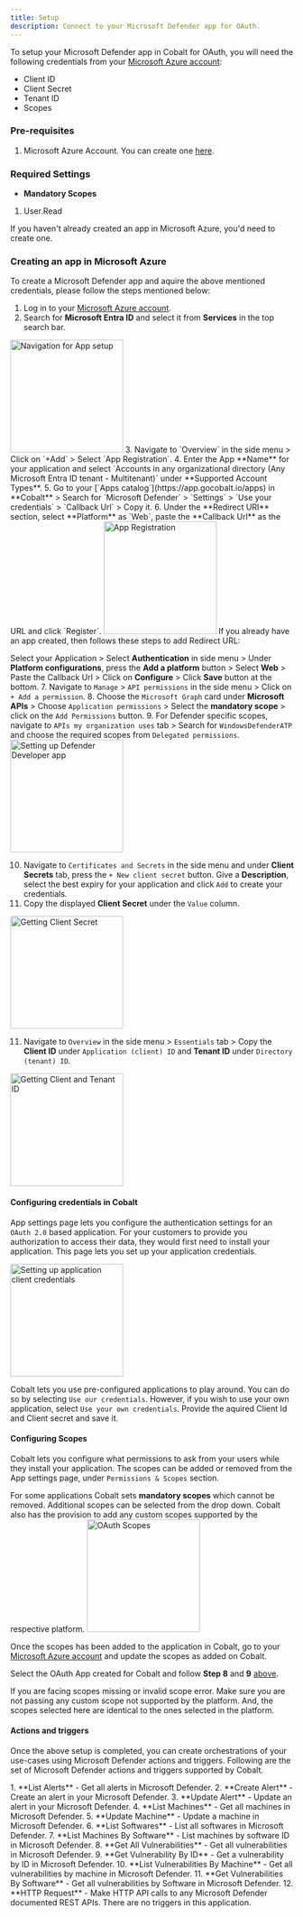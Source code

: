 ```yaml
---
title: Setup
description: Connect to your Microsoft Defender app for OAuth.
---
```

To setup your Microsoft Defender app in Cobalt for OAuth, you will need the following credentials from your [Microsoft Azure account](https://azure.microsoft.com/en-gb/):
- Client ID
- Client Secret
- Tenant ID
- Scopes

### Pre-requisites

1. Microsoft Azure Account. You can create one [here](https://azure.microsoft.com/en-gb/).

### Required Settings

* **Mandatory Scopes** 
1. User.Read

<Info>If you haven't already created an app in Microsoft Azure, you'd need to create one.</Info>

### Creating an app in Microsoft Azure

To create a Microsoft Defender app and aquire the above mentioned credentials, please follow the steps mentioned below:

1. Log in to your [Microsoft Azure account](https://azure.microsoft.com/en-gb/).
2. Search for **Microsoft Entra ID** and select it from **Services** in the top search bar.
<img height="200" src="/images/Ms365/ms365_navigation.png" alt="Navigation for App setup"/>
3. Navigate to `Overview` in the side menu > Click on `+Add` > Select `App Registration`.
4. Enter the App **Name** for your application and select `Accounts in any organizational directory (Any Microsoft Entra ID tenant - Multitenant)` under **Supported Account Types**.
5. Go to your [`Apps catalog`](https://app.gocobalt.io/apps) in **Cobalt** > Search for `Microsoft Defender` > `Settings` > `Use your credentials` > `Callback Url` > Copy it.
6. Under the **Redirect URI** section, select **Platform** as `Web`, paste the **Callback Url** as the URL and click `Register`. 
<img height="200" src="/images/Msonedrive/onedrive_register.png" alt="App Registration"/>
<Info>
If you already have an app created, then follows these steps to add Redirect URL: 

Select your Application > Select **Authentication** in side menu > Under **Platform configurations**, press the  **Add a platform** button > Select **Web** > Paste the Callback Url > Click on **Configure** > Click **Save** button at the bottom.
</Info>
7. Navigate to `Manage` > `API permissions` in the side menu > Click on `+ Add a permission`.
8. Choose the `Microsoft Graph` card under **Microsoft APIs** > Choose `Application permissions` > Select the **mandatory scope** > click on the `Add Permissions` button.
9. For Defender specific scopes, navigate to `APIs my organization uses` tab > Search for `WindowsDefenderATP` and choose the required scopes from `Delegated permissions`.
<img height="200" src="/images/Msdefender/defender_config.png" alt="Setting up Defender Developer app"/>

10. Navigate to `Certificates and Secrets` in the side menu and under **Client Secrets** tab, press the `+ New client secret` button. Give a **Description**, select the best expiry for your application and click `Add` to create your credentials.
11.  Copy the displayed **Client Secret** under the `Value` column.
<img height="200" src="/images/Msdefender/defender_credentials.png" alt="Getting Client Secret"/>

11. Navigate to `Overview` in the side menu > `Essentials` tab > Copy the **Client ID** under `Application (client) ID` and **Tenant ID** under `Directory (tenant) ID`.
<img height="200" src="/images/Msdefender/defender_id.png" alt="Getting Client and Tenant ID"/>


#### Configuring credentials in Cobalt
App settings page lets you configure the authentication settings for an `OAuth 2.0` based application. For your customers to provide you authorization to access their data,
they would first need to install your application. This page lets you set up your application credentials.

<img height="200" src="/images/Msdefender/defender_cobalt.png" alt="Setting up application client credentials"/>

Cobalt lets you use pre-configured applications to play around. You can do so by selecting `Use our credentials`. However, if you wish to use your own application,
select `Use your own credentials`. Provide the aquired Client Id and Client secret and save it.

#### Configuring Scopes
Cobalt lets you configure what permissions to ask from your users while they install your application. The scopes can be added or removed from the App settings page, under `Permissions & Scopes`
section. 

For some applications Cobalt sets **mandatory scopes** which cannot be removed. Additional scopes can be selected from the drop down. Cobalt also has the provision to add any 
custom scopes supported by the respective platform.
<img height="200" src="/images/Msdefender/defender_scopes.png" alt="OAuth Scopes"/>

Once the scopes has been added to the application in Cobalt, go to your [Microsoft Azure account](https://azure.microsoft.com/en-gb/) and update the scopes as added on Cobalt.

Select the OAuth App created for Cobalt and follow **Step 8** and **9** [above](https://docs.gocobalt.io/resources/integration-providers/msdefender#creating-an-app-in-microsoft-azure).

<Warning>
If you are facing scopes missing or invalid scope error. Make sure you are not passing any custom scope not supported by the platform. And, the scopes selected here are
identical to the ones selected in the platform.
</Warning>

#### Actions and triggers
Once the above setup is completed, you can create orchestrations of your use-cases using Microsoft Defender actions and triggers. Following are the set of Microsoft Defender actions and triggers
supported by Cobalt.

<Tabs>
  <Tab title="Actions">
  <AccordionGroup>
    <Accordion title="Alert">
     1. **List Alerts** - Get all alerts in Microsoft Defender.
     2. **Create Alert** - Create an alert in your Microsoft Defender.
     3. **Update Alert** - Update an alert in your Microsoft Defender.
     </Accordion>
        <Accordion title="Machines">
     4. **List Machines** - Get all machines in Microsoft Defender.
     5. **Update Machine** - Update a machine in Microsoft Defender.
     </Accordion>
        <Accordion title="Software">
     6. **List Softwares** - List all softwares in Microsoft Defender.
     7. **List Machines By Software** - List machines by software ID in Microsoft Defender.
     </Accordion>
        <Accordion title="Vulnerabilities">
     8. **Get All Vulnerabilities** - Get all vulnerabilities in Microsoft Defender.
     9. **Get Vulnerability By ID** - Get a vulnerability by ID in Microsoft Defender.
     10. **List Vulnerabilities By Machine** - Get all vulnerabilities by machine in Microsoft Defender.
     11. **Get Vulnerabilities By Software** - Get all vulnerabilities by Software in Microsoft Defender.
     </Accordion>
     <Accordion title="Others">
     12. **HTTP Request** - Make HTTP API calls to any Microsoft Defender documented REST APIs.
</Accordion>
</AccordionGroup>
  </Tab>

  <Tab title="Triggers">
         There are no triggers in this application.
  </Tab>
</Tabs>